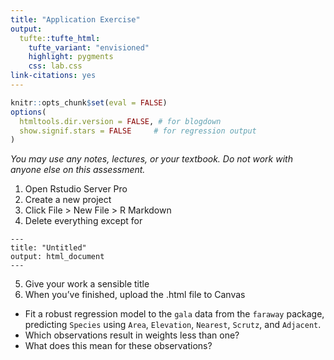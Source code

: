 ```yaml
---
title: "Application Exercise"
output: 
  tufte::tufte_html:
    tufte_variant: "envisioned"
    highlight: pygments
    css: lab.css
link-citations: yes
---
```


```r
knitr::opts_chunk$set(eval = FALSE)
options(
  htmltools.dir.version = FALSE, # for blogdown
  show.signif.stars = FALSE     # for regression output
)
```

_You may use any notes, lectures, or your textbook. Do not work with anyone else on this assessment._

1. Open Rstudio Server Pro
2. Create a new project
3. Click File > New File > R Markdown
4. Delete everything except for 
```
---
title: "Untitled"
output: html_document
---
```
5. Give your work a sensible title
6. When you've finished, upload the .html file to Canvas

* Fit a robust regression model to the `gala` data from the `faraway` package, predicting `Species` using `Area`, `Elevation`, `Nearest`, `Scrutz`, and `Adjacent`. 
* Which observations result in weights less than one? 
* What does this mean for these observations?